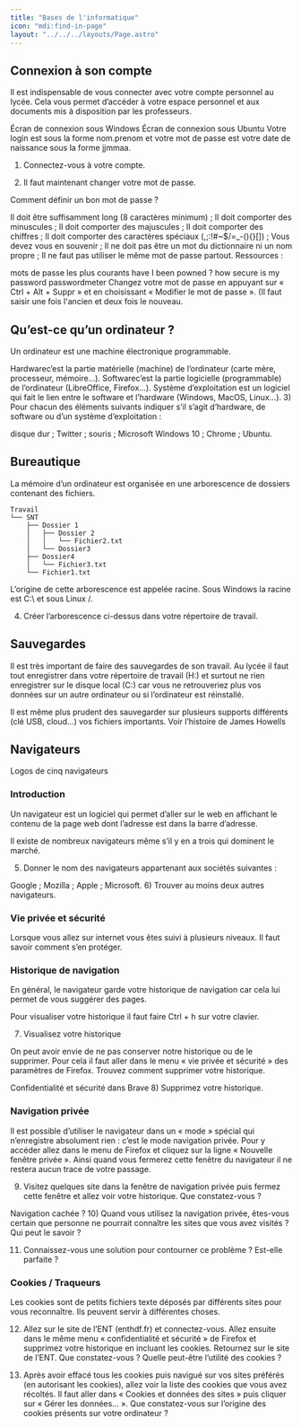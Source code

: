 ```yaml
---
title: "Bases de l'informatique"
icon: "mdi:find-in-page"
layout: "../../../layouts/Page.astro"
---
```


## Connexion à son compte
Il est indispensable de vous connecter avec votre compte personnel au lycée. Cela vous permet d’accéder à votre espace personnel et aux documents mis à disposition par les professeurs.

Écran de connexion sous Windows Écran de connexion sous Ubuntu
Votre login est sous la forme nom.prenom et votre mot de passe est votre date de naissance sous la forme jjmmaa.

1) Connectez-vous à votre compte.

2) Il faut maintenant changer votre mot de passe.

Comment définir un bon mot de passe ?

Il doit être suffisamment long (8 caractères minimum) ;
Il doit comporter des minuscules ;
Il doit comporter des majuscules ;
Il doit comporter des chiffres ;
Il doit comporter des caractères spéciaux (,;:!#~$/\=_-(){}[]) ;
Vous devez vous en souvenir ;
Il ne doit pas être un mot du dictionnaire ni un nom propre ;
Il ne faut pas utiliser le même mot de passe partout.
Ressources :

mots de passe les plus courants
have I been powned ?
how secure is my password
passwordmeter
Changez votre mot de passe en appuyant sur « Ctrl + Alt + Suppr » et en choisissant « Modifier le mot de passe ». (Il faut saisir une fois l'ancien et deux fois le nouveau.

## Qu’est-ce qu’un ordinateur ?
Un ordinateur est une machine électronique programmable.

Hardwarec’est la partie matérielle (machine) de l’ordinateur (carte mère, processeur, mémoire…).
Softwarec’est la partie logicielle (programmable) de l’ordinateur (LibreOffice, Firefox…).
Système d’exploitation est un logiciel qui fait le lien entre le software et l’hardware (Windows, MacOS, Linux…).
3) Pour chacun des éléments suivants indiquer s’il s’agit d’hardware, de software ou d’un système d’exploitation :

disque dur ;
Twitter ;
souris ;
Microsoft Windows 10 ;
Chrome ;
Ubuntu.
## Bureautique
La mémoire d’un ordinateur est organisée en une arborescence de dossiers contenant des fichiers.

```
Travail
└── SNT
	├── Dossier 1
	│	├── Dossier 2
	│	│	└── Fichier2.txt
	│	└── Dossier3
	├── Dossier4
	│	└── Fichier3.txt
	└── Fichier1.txt
```

L’origine de cette arborescence est appelée racine. Sous Windows la racine est C:\ et sous Linux /.

4) Créer l’arborescence ci-dessus dans votre répertoire de travail.

## Sauvegardes
Il est très important de faire des sauvegardes de son travail. Au lycée il faut tout enregistrer dans votre répertoire de travail (H:\) et surtout ne rien enregistrer sur le disque local (C:\) car vous ne retrouveriez plus vos données sur un autre ordinateur ou si l’ordinateur est réinstallé.

Il est même plus prudent des sauvegarder sur plusieurs supports différents (clé USB, cloud…) vos fichiers importants. Voir l’histoire de James Howells

## Navigateurs
Logos de cinq navigateurs
### Introduction
Un navigateur est un logiciel qui permet d’aller sur le web en affichant le contenu de la page web dont l’adresse est dans la barre d’adresse.

Il existe de nombreux navigateurs même s’il y en a trois qui dominent le marché.

5) Donner le nom des navigateurs appartenant aux sociétés suivantes :

Google ;
Mozilla ;
Apple ;
Microsoft.
6) Trouver au moins deux autres navigateurs.

### Vie privée et sécurité
Lorsque vous allez sur internet vous êtes suivi à plusieurs niveaux. Il faut savoir comment s’en protéger.

### Historique de navigation
En général, le navigateur garde votre historique de navigation car cela lui permet de vous suggérer des pages.

Pour visualiser votre historique il faut faire Ctrl + h sur votre clavier.

7) Visualisez votre historique

On peut avoir envie de ne pas conserver notre historique ou de le supprimer. Pour cela il faut aller dans le menu « vie privée et sécurité » des paramètres de Firefox. Trouvez comment supprimer votre historique.

Confidentialité et sécurité dans Brave
8) Supprimez votre historique.

### Navigation privée
Il est possible d’utiliser le navigateur dans un « mode » spécial qui n’enregistre absolument rien : c’est le mode navigation privée. Pour y accéder allez dans le menu de Firefox et cliquez sur la ligne « Nouvelle fenêtre privée ». Ainsi quand vous fermerez cette fenêtre du navigateur il ne restera aucun trace de votre passage.

9) Visitez quelques site dans la fenêtre de navigation privée puis fermez cette fenêtre et allez voir votre historique. Que constatez-vous ?

Navigation cachée ?
10) Quand vous utilisez la navigation privée, êtes-vous certain que personne ne pourrait connaître les sites que vous avez visités ? Qui peut le savoir ?

11) Connaissez-vous une solution pour contourner ce problème ? Est-elle parfaite ?

### Cookies / Traqueurs
Les cookies sont de petits fichiers texte déposés par différents sites pour vous reconnaître. Ils peuvent servir à différentes choses.

12) Allez sur le site de l’ENT (enthdf.fr) et connectez-vous. Allez ensuite dans le même menu « confidentialité et sécurité » de Firefox et supprimez votre historique en incluant les cookies. Retournez sur le site de l’ENT. Que constatez-vous ? Quelle peut-être l’utilité des cookies ?

13) Après avoir effacé tous les cookies puis navigué sur vos sites préférés (en autorisant les cookies), allez voir la liste des cookies que vous avez récoltés. Il faut aller dans « Cookies et données des sites » puis cliquer sur « Gérer les données… ». Que constatez-vous sur l’origine des cookies présents sur votre ordinateur ?
